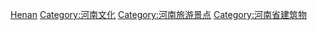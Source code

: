 [[Category:中国各省博物馆|Henan]]
[[Category:河南文化|Category:河南文化]]
[[Category:河南旅游景点|Category:河南旅游景点]]
[[Category:河南省建筑物|Category:河南省建筑物]]